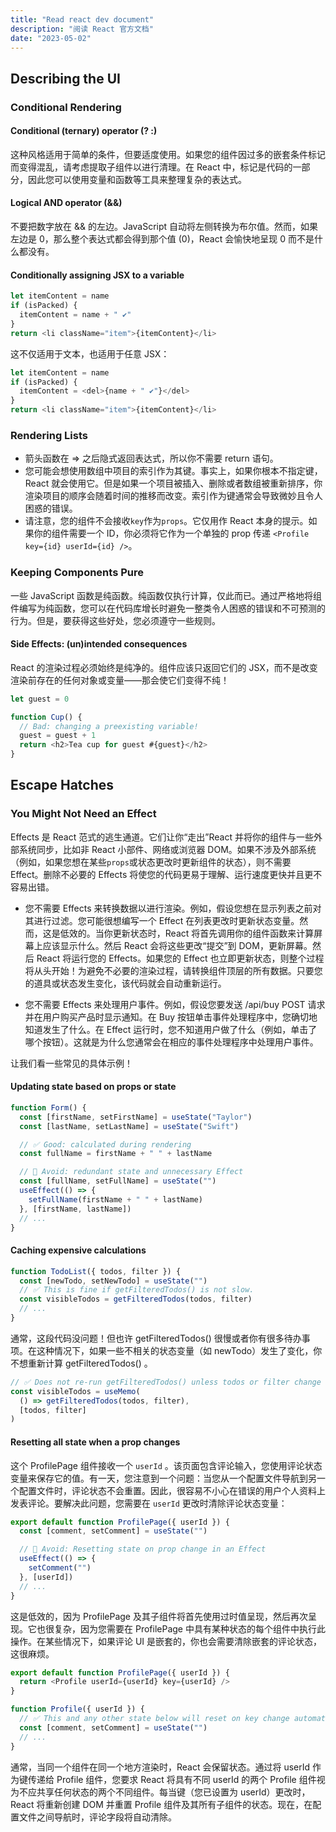 ```yaml
---
title: "Read react dev document"
description: "阅读 React 官方文档"
date: "2023-05-02"
---
```


## Describing the UI

### Conditional Rendering

#### Conditional (ternary) operator (? :)

这种风格适用于简单的条件，但要适度使用。如果您的组件因过多的嵌套条件标记而变得混乱，请考虑提取子组件以进行清理。在 React 中，标记是代码的一部分，因此您可以使用变量和函数等工具来整理复杂的表达式。

#### Logical AND operator (&&)

不要把数字放在 && 的左边。JavaScript 自动将左侧转换为布尔值。然而，如果左边是 0，那么整个表达式都会得到那个值 (0)，React 会愉快地呈现 0 而不是什么都没有。

#### Conditionally assigning JSX to a variable

```js
let itemContent = name
if (isPacked) {
  itemContent = name + " ✔"
}
return <li className="item">{itemContent}</li>
```

这不仅适用于文本，也适用于任意 JSX：

```js
let itemContent = name
if (isPacked) {
  itemContent = <del>{name + " ✔"}</del>
}
return <li className="item">{itemContent}</li>
```

### Rendering Lists

- 箭头函数在 => 之后隐式返回表达式，所以你不需要 return 语句。
- 您可能会想使用数组中项目的索引作为其键。事实上，如果你根本不指定键，React 就会使用它。但是如果一个项目被插入、删除或者数组被重新排序，你渲染项目的顺序会随着时间的推移而改变。索引作为键通常会导致微妙且令人困惑的错误。
- 请注意，您的组件不会接收`key`作为`props`。它仅用作 React 本身的提示。如果你的组件需要一个 ID，你必须将它作为一个单独的 prop 传递
  `<Profile key={id} userId={id} />`。

### Keeping Components Pure

一些 JavaScript 函数是纯函数。纯函数仅执行计算，仅此而已。通过严格地将组件编写为纯函数，您可以在代码库增长时避免一整类令人困惑的错误和不可预测的行为。但是，要获得这些好处，您必须遵守一些规则。

#### Side Effects: (un)intended consequences

React 的渲染过程必须始终是纯净的。组件应该只返回它们的 JSX，而不是改变渲染前存在的任何对象或变量——那会使它们变得不纯！

```js
let guest = 0

function Cup() {
  // Bad: changing a preexisting variable!
  guest = guest + 1
  return <h2>Tea cup for guest #{guest}</h2>
}
```

## Escape Hatches

### You Might Not Need an Effect

Effects 是 React 范式的逃生通道。它们让你“走出”React 并将你的组件与一些外部系统同步，比如非 React 小部件、网络或浏览器 DOM。如果不涉及外部系统（例如，如果您想在某些`props`或状态更改时更新组件的状态），则不需要 Effect。删除不必要的 Effects 将使您的代码更易于理解、运行速度更快并且更不容易出错。

- 您不需要 Effects 来转换数据以进行渲染。例如，假设您想在显示列表之前对其进行过滤。您可能很想编写一个 Effect 在列表更改时更新状态变量。然而，这是低效的。当你更新状态时，React 将首先调用你的组件函数来计算屏幕上应该显示什么。然后 React 会将这些更改“提交”到 DOM，更新屏幕。然后 React 将运行您的 Effects。如果您的 Effect 也立即更新状态，则整个过程将从头开始！为避免不必要的渲染过程，请转换组件顶层的所有数据。只要您的道具或状态发生变化，该代码就会自动重新运行。

- 您不需要 Effects 来处理用户事件。例如，假设您要发送 /api/buy POST 请求并在用户购买产品时显示通知。在 Buy 按钮单击事件处理程序中，您确切地知道发生了什么。在 Effect 运行时，您不知道用户做了什么（例如，单击了哪个按钮）。这就是为什么您通常会在相应的事件处理程序中处理用户事件。

让我们看一些常见的具体示例！

#### Updating state based on props or state

```js
function Form() {
  const [firstName, setFirstName] = useState("Taylor")
  const [lastName, setLastName] = useState("Swift")

  // ✅ Good: calculated during rendering
  const fullName = firstName + " " + lastName

  // 🔴 Avoid: redundant state and unnecessary Effect
  const [fullName, setFullName] = useState("")
  useEffect(() => {
    setFullName(firstName + " " + lastName)
  }, [firstName, lastName])
  // ...
}
```

#### Caching expensive calculations

```js
function TodoList({ todos, filter }) {
  const [newTodo, setNewTodo] = useState("")
  // ✅ This is fine if getFilteredTodos() is not slow.
  const visibleTodos = getFilteredTodos(todos, filter)
  // ...
}
```

通常，这段代码没问题！但也许 getFilteredTodos() 很慢或者你有很多待办事项。在这种情况下，如果一些不相关的状态变量（如 newTodo）发生了变化，你不想重新计算 getFilteredTodos() 。

```js
// ✅ Does not re-run getFilteredTodos() unless todos or filter change
const visibleTodos = useMemo(
  () => getFilteredTodos(todos, filter),
  [todos, filter]
)
```

#### Resetting all state when a prop changes

这个 ProfilePage 组件接收一个 `userId` 。该页面包含评论输入，您使用评论状态变量来保存它的值。有一天，您注意到一个问题：当您从一个配置文件导航到另一个配置文件时，评论状态不会重置。因此，很容易不小心在错误的用户个人资料上发表评论。要解决此问题，您需要在 `userId` 更改时清除评论状态变量：

```js
export default function ProfilePage({ userId }) {
  const [comment, setComment] = useState("")

  // 🔴 Avoid: Resetting state on prop change in an Effect
  useEffect(() => {
    setComment("")
  }, [userId])
  // ...
}
```

这是低效的，因为 ProfilePage 及其子组件将首先使用过时值呈现，然后再次呈现。它也很复杂，因为您需要在 ProfilePage 中具有某种状态的每个组件中执行此操作。在某些情况下，如果评论 UI 是嵌套的，你也会需要清除嵌套的评论状态，这很麻烦。

```js
export default function ProfilePage({ userId }) {
  return <Profile userId={userId} key={userId} />
}

function Profile({ userId }) {
  // ✅ This and any other state below will reset on key change automatically
  const [comment, setComment] = useState("")
  // ...
}
```

通常，当同一个组件在同一个地方渲染时，React 会保留状态。通过将 userId 作为键传递给 Profile 组件，您要求 React 将具有不同 userId 的两个 Profile 组件视为不应共享任何状态的两个不同组件。每当键（您已设置为 userId）更改时，React 将重新创建 DOM 并重置 Profile 组件及其所有子组件的状态。现在，在配置文件之间导航时，评论字段将自动清除。
